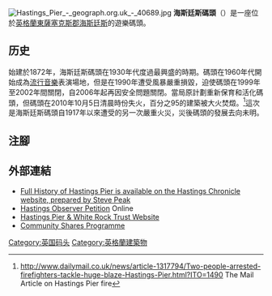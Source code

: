 {{coord|50.852202|0.572645|display=title}}
[[File:Hastings_Pier_-_geograph.org.uk_-_40689.jpg|thumb]]
'''海斯廷斯碼頭'''（'''{{lang|en|Hastings Pier}}'''）是一座位於[[英格蘭|英格蘭]][[東薩塞克斯郡|東薩塞克斯郡]][[海斯廷斯|海斯廷斯]]的遊樂碼頭。

==历史==
始建於1872年，海斯廷斯碼頭在1930年代度過最興盛的時期。碼頭在1960年代開始成為[[流行音樂|流行音樂]]表演場地，但是在1990年遭受風暴嚴重損毀，迫使碼頭在1999年至2002年間關閉，自2006年起再因安全問題關閉。當局原計劃重新保育和活化碼頭，但碼頭在2010年10月5日清晨時份失火，百分之95的建築被大火焚燬。<ref>http://www.dailymail.co.uk/news/article-1317794/Two-people-arrested-firefighters-tackle-huge-blaze-Hastings-Pier.html?ITO=1490 The Mail Article on Hastings Pier fire</ref>這次是海斯廷斯碼頭自1917年以來遭受的另一次嚴重火災，災後碼頭的發展去向未明。

==注腳==
{{reflist|2}}

==外部連結==
*[https://web.archive.org/web/20100225234509/http://www.hastingschronicle.co.uk/ Full History of Hastings Pier is available on the Hastings Chronicle website, prepared by Steve Peak]
*[https://web.archive.org/web/20100314220005/http://www.hastingsobserver.co.uk/newshastings/Save-Our-Pier-Sign-the.5561417.jp Hastings Observer Petition] Online
*[https://web.archive.org/web/20090923111531/http://www.hpwrt.co.uk/ Hastings Pier & White Rock Trust Website]
*[https://web.archive.org/web/20090805155625/http://www.communityshares.org.uk/news/test Community Shares Programme]

[[Category:英国码头|Category:英国码头]]
[[Category:英格蘭建築物|Category:英格蘭建築物]]